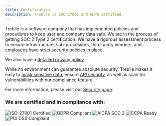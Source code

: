 ```yaml
---
title: Certification
description: Treblle is ISO 27001 and GDPR certified.
---
```




Treblle is a software company that has implemented policies and procedures to keep user and company data safe. We are in the process of getting SOC 2 Type 2 certification. We have a rigorous assessment process to ensure infrastructure, sub-processors, third-party vendors, and employees have strict security policies in place.

We also have a [detailed privacy policy](https://treblle.com/privacy-policy).

While no environment can guarantee absolute security, Treblle makes it easy to [mask sensitive data](/security/masking/), ensure [API security](/treblle/api-security/), as well as scan for vulnerabilities with our compliance feature.

For more information, please visit our [Security page](https://treblle.com/security).

### We are certified and in compliance with:

<CardGrid>
  <Card>
    <Image
      src={iso}
      width={iso.width / 2}
      densities={[1.5, 2]}
      alt="ISO-27001 Certified"
      class="object-cover"
    />
  </Card>
  <Card>
    <Image
      src={gdpr}
      width={gdpr.width / 2}
      densities={[1.5, 2]}
      alt="GDPR Compliant"
      class="object-cover"
    />
  </Card>
  <Card>
    <Image
      src={soc2}
      width={soc2.width / 2}
      densities={[1.5, 2]}
      alt="AICPA SOC 2"
      class="object-cover"
    />
  </Card>
  <Card>
    <Image
      src={ccpa}
      width={ccpa.width / 2}
      densities={[1.5, 2]}
      alt="CCPA Ready"
      class="object-cover"
    />
  </Card>
  <Card>
    <Image
      src={pci}
      width={pci.width / 2}
      densities={[1.5, 2]}
      alt="PCI DSS Compliant"
      class="object-cover"
    />
  </Card>
</CardGrid>
